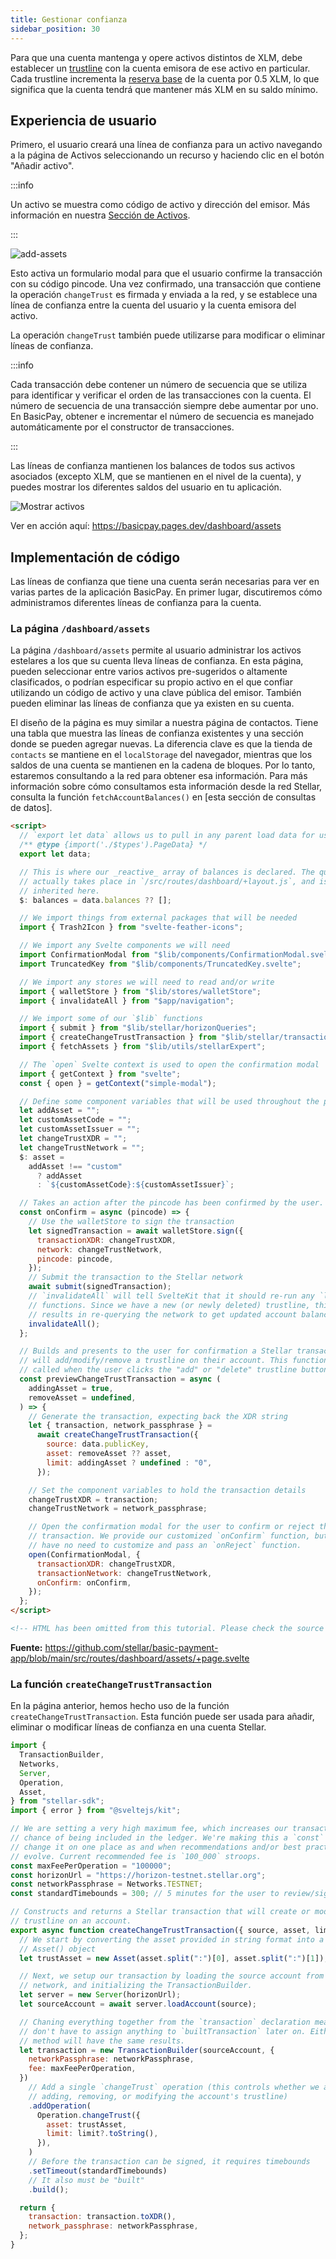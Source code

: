 ```yaml
---
title: Gestionar confianza
sidebar_position: 30
---
```


Para que una cuenta mantenga y opere activos distintos de XLM, debe establecer un [trustline](../../../learn/fundamentals/stellar-data-structures/accounts.mdx#trustlines) con la cuenta emisora de ese activo en particular. Cada trustline incrementa la [reserva base](../../learn/fundamentals/stellar-data-structures/accounts.mdx#base-reserves-and-subentries) de la cuenta por 0.5 XLM, lo que significa que la cuenta tendrá que mantener más XLM en su saldo mínimo.

## Experiencia de usuario

Primero, el usuario creará una línea de confianza para un activo navegando a la página de Activos seleccionando un recurso y haciendo clic en el botón "Añadir activo".

:::info

Un activo se muestra como código de activo y dirección del emisor. Más información en nuestra [Sección de Activos](../../../learn/fundamentals/stellar-data-structures/assets.mdx).

:::

![add-assets](/assets/add-assets.png)

Esto activa un formulario modal para que el usuario confirme la transacción con su código pincode. Una vez confirmado, una transacción que contiene la operación `changeTrust` es firmada y enviada a la red, y se establece una línea de confianza entre la cuenta del usuario y la cuenta emisora del activo.

La operación `changeTrust` también puede utilizarse para modificar o eliminar líneas de confianza.

:::info

Cada transacción debe contener un número de secuencia que se utiliza para identificar y verificar el orden de las transacciones con la cuenta. El número de secuencia de una transacción siempre debe aumentar por uno. En BasicPay, obtener e incrementar el número de secuencia es manejado automáticamente por el constructor de transacciones.

:::

Las líneas de confianza mantienen los balances de todos sus activos asociados (excepto XLM, que se mantienen en el nivel de la cuenta), y puedes mostrar los diferentes saldos del usuario en tu aplicación.

![Mostrar activos](/assets/display-assets.png)

Ver en acción aquí: https://basicpay.pages.dev/dashboard/assets

## Implementación de código

Las líneas de confianza que tiene una cuenta serán necesarias para ver en varias partes de la aplicación BasicPay. En primer lugar, discutiremos cómo administramos diferentes líneas de confianza para la cuenta.

### La página `/dashboard/assets`

La página `/dashboard/assets` permite al usuario administrar los activos estelares a los que su cuenta lleva líneas de confianza. En esta página, pueden seleccionar entre varios activos pre-sugeridos o altamente clasificados, o podrían especificar su propio activo en el que confiar utilizando un código de activo y una clave pública del emisor. También pueden eliminar las líneas de confianza que ya existen en su cuenta.

El diseño de la página es muy similar a nuestra página de contactos. Tiene una tabla que muestra las líneas de confianza existentes y una sección donde se pueden agregar nuevas. La diferencia clave es que la tienda de `contacts` se mantiene en el `localStorage` del navegador, mientras que los saldos de una cuenta se mantienen en la cadena de bloques. Por lo tanto, estaremos consultando a la red para obtener esa información. Para más información sobre cómo consultamos esta información desde la red Stellar, consulta la función `fetchAccountBalances()` en [esta sección de consultas de datos].

```html title="/src/routes/dashboard/assets/+page.svelte"
<script>
  // `export let data` allows us to pull in any parent load data for use here.
  /** @type {import('./$types').PageData} */
  export let data;

  // This is where our _reactive_ array of balances is declared. The query
  // actually takes place in `/src/routes/dashboard/+layout.js`, and is
  // inherited here.
  $: balances = data.balances ?? [];

  // We import things from external packages that will be needed
  import { Trash2Icon } from "svelte-feather-icons";

  // We import any Svelte components we will need
  import ConfirmationModal from "$lib/components/ConfirmationModal.svelte";
  import TruncatedKey from "$lib/components/TruncatedKey.svelte";

  // We import any stores we will need to read and/or write
  import { walletStore } from "$lib/stores/walletStore";
  import { invalidateAll } from "$app/navigation";

  // We import some of our `$lib` functions
  import { submit } from "$lib/stellar/horizonQueries";
  import { createChangeTrustTransaction } from "$lib/stellar/transactions";
  import { fetchAssets } from "$lib/utils/stellarExpert";

  // The `open` Svelte context is used to open the confirmation modal
  import { getContext } from "svelte";
  const { open } = getContext("simple-modal");

  // Define some component variables that will be used throughout the page
  let addAsset = "";
  let customAssetCode = "";
  let customAssetIssuer = "";
  let changeTrustXDR = "";
  let changeTrustNetwork = "";
  $: asset =
    addAsset !== "custom"
      ? addAsset
      : `${customAssetCode}:${customAssetIssuer}`;

  // Takes an action after the pincode has been confirmed by the user.
  const onConfirm = async (pincode) => {
    // Use the walletStore to sign the transaction
    let signedTransaction = await walletStore.sign({
      transactionXDR: changeTrustXDR,
      network: changeTrustNetwork,
      pincode: pincode,
    });
    // Submit the transaction to the Stellar network
    await submit(signedTransaction);
    // `invalidateAll` will tell SvelteKit that it should re-run any `load`
    // functions. Since we have a new (or newly deleted) trustline, this
    // results in re-querying the network to get updated account balances.
    invalidateAll();
  };

  // Builds and presents to the user for confirmation a Stellar transaction that
  // will add/modify/remove a trustline on their account. This function is
  // called when the user clicks the "add" or "delete" trustline buttons.
  const previewChangeTrustTransaction = async (
    addingAsset = true,
    removeAsset = undefined,
  ) => {
    // Generate the transaction, expecting back the XDR string
    let { transaction, network_passphrase } =
      await createChangeTrustTransaction({
        source: data.publicKey,
        asset: removeAsset ?? asset,
        limit: addingAsset ? undefined : "0",
      });

    // Set the component variables to hold the transaction details
    changeTrustXDR = transaction;
    changeTrustNetwork = network_passphrase;

    // Open the confirmation modal for the user to confirm or reject the
    // transaction. We provide our customized `onConfirm` function, but we
    // have no need to customize and pass an `onReject` function.
    open(ConfirmationModal, {
      transactionXDR: changeTrustXDR,
      transactionNetwork: changeTrustNetwork,
      onConfirm: onConfirm,
    });
  };
</script>

<!-- HTML has been omitted from this tutorial. Please check the source file -->
```

**Fuente:** https://github.com/stellar/basic-payment-app/blob/main/src/routes/dashboard/assets/+page.svelte

### La función `createChangeTrustTransaction`

En la página anterior, hemos hecho uso de la función `createChangeTrustTransaction`. Esta función puede ser usada para añadir, eliminar o modificar líneas de confianza en una cuenta Stellar.

```js title="/src/lib/stellar/transactions.js"
import {
  TransactionBuilder,
  Networks,
  Server,
  Operation,
  Asset,
} from "stellar-sdk";
import { error } from "@sveltejs/kit";

// We are setting a very high maximum fee, which increases our transaction's
// chance of being included in the ledger. We're making this a `const` so we can
// change it on one place as and when recommendations and/or best practices
// evolve. Current recommended fee is `100_000` stroops.
const maxFeePerOperation = "100000";
const horizonUrl = "https://horizon-testnet.stellar.org";
const networkPassphrase = Networks.TESTNET;
const standardTimebounds = 300; // 5 minutes for the user to review/sign/submit

// Constructs and returns a Stellar transaction that will create or modify a
// trustline on an account.
export async function createChangeTrustTransaction({ source, asset, limit }) {
  // We start by converting the asset provided in string format into a Stellar
  // Asset() object
  let trustAsset = new Asset(asset.split(":")[0], asset.split(":")[1]);

  // Next, we setup our transaction by loading the source account from the
  // network, and initializing the TransactionBuilder.
  let server = new Server(horizonUrl);
  let sourceAccount = await server.loadAccount(source);

  // Chaning everything together from the `transaction` declaration means we
  // don't have to assign anything to `builtTransaction` later on. Either
  // method will have the same results.
  let transaction = new TransactionBuilder(sourceAccount, {
    networkPassphrase: networkPassphrase,
    fee: maxFeePerOperation,
  })
    // Add a single `changeTrust` operation (this controls whether we are
    // adding, removing, or modifying the account's trustline)
    .addOperation(
      Operation.changeTrust({
        asset: trustAsset,
        limit: limit?.toString(),
      }),
    )
    // Before the transaction can be signed, it requires timebounds
    .setTimeout(standardTimebounds)
    // It also must be "built"
    .build();

  return {
    transaction: transaction.toXDR(),
    network_passphrase: networkPassphrase,
  };
}
```

[esta sección de consulta de datos]: ./querying-data.mdx#fetchaccountbalances

